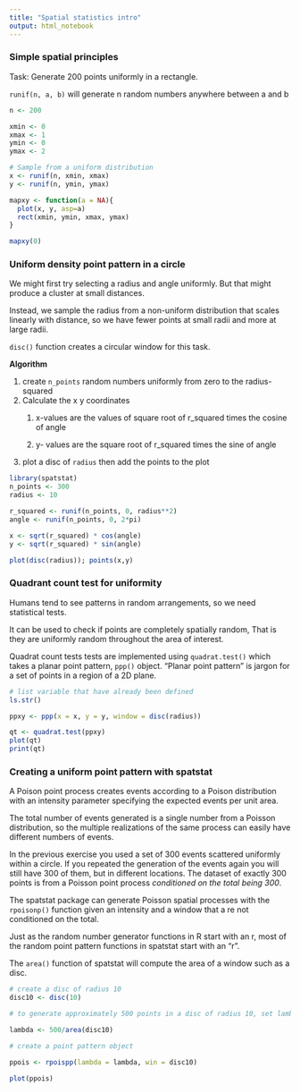 ```yaml
---
title: "Spatial statistics intro"
output: html_notebook
---
```


### Simple spatial principles

Task: Generate 200 points uniformly in a rectangle.

`runif(n, a, b)` will generate n random numbers anywhere between a and b

```r
n <- 200

xmin <- 0
xmax <- 1
ymin <- 0
ymax <- 2

# Sample from a uniform distribution
x <- runif(n, xmin, xmax)
y <- runif(n, ymin, ymax)
```

```r
mapxy <- function(a = NA){
  plot(x, y, asp=a)
  rect(xmin, ymin, xmax, ymax)
}

mapxy(0)
```

### Uniform density point pattern in a circle

We might first try selecting a radius and angle uniformly. But that might produce a cluster at small distances.

Instead, we sample the radius from a non-uniform distribution that scales linearly with distance, so we have fewer points at small radii and more at large radii.

`disc()` function creates a circular window for this task.

**Algorithm**

1.  create `n_points` random numbers uniformly from zero to the radius-squared
2.  Calculate the x y coordinates
    1.  x-values are the values of square root of r_squared times the cosine of angle

    2.  y- values are the square root of r_squared times the sine of angle
3.  plot a disc of `radius` then add the points to the plot

```r
library(spatstat)
n_points <- 300
radius <- 10

r_squared <- runif(n_points, 0, radius**2)
angle <- runif(n_points, 0, 2*pi)

x <- sqrt(r_squared) * cos(angle)
y <- sqrt(r_squared) * sin(angle)

plot(disc(radius)); points(x,y)
```

### Quadrant count test for uniformity

Humans tend to see patterns in random arrangements, so we need statistical tests.

It can be used to check if points are completely spatially random, That is they are uniformly random throughout the area of interest.

Quadrat count tests tests are implemented using `quadrat.test()` which takes a planar point pattern, `ppp()` object. "Planar point pattern" is jargon for a set of points in a region of a 2D plane.

```r
# list variable that have already been defined
ls.str()

ppxy <- ppp(x = x, y = y, window = disc(radius))

qt <- quadrat.test(ppxy)
plot(qt)
print(qt)
```

### Creating a uniform point pattern with spatstat

A Poison point process creates events according to a Poison distribution with an intensity parameter specifying the expected events per unit area.

The total number of events generated is a single number from a Poisson distribution, so the multiple realizations of the same process can easily have different numbers of events.

In the previous exercise you used a set of 300 events scattered uniformly within a circle. If you repeated the generation of the events again you will still have 300 of them, but in different locations. The dataset of exactly 300 points is from a Poisson point process *conditioned on the total being 300*.

The spatstat package can generate Poisson spatial processes with the `rpoisonp()` function given an intensity and a window that a re not conditioned on the total.

Just as the random number generator functions in R start with an r, most of the random point pattern functions in spatstat start with an "r".

The `area()` function of spatstat will compute the area of a window such as a disc.

```r
# create a disc of radius 10
disc10 <- disc(10)

# to generate approximately 500 points in a disc of radius 10, set lambda tp 500 divided by the area of of the disc

lambda <- 500/area(disc10)

# create a point pattern object

ppois <- rpoispp(lambda = lambda, win = disc10)

plot(ppois)
```
